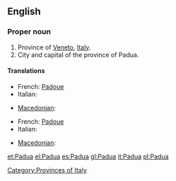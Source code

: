 ==English==

===Proper noun===
{{en-proper noun}}

# Province of [[Veneto]], [[Italy]].
# City and capital of the province of Padua.

====Translations====
{{trans-top|province}}
* French: [[Padoue]]
* Italian: {{t+|it|Padova}}
{{trans-mid}}
* [[Macedonian]]: {{t|mk|Падова|f|tr=Padóva|sc=Cyrl|xs=Macedonian}}
{{trans-bottom}}

{{trans-top|city}}
* French: [[Padoue]]
* Italian: {{t+|it|Padova|f}}
{{trans-mid}}
* [[Macedonian]]: {{t|mk|Падова|f|tr=Padóva|sc=Cyrl|xs=Macedonian}}
{{trans-bottom}}

[[Category:Provinces of Italy]]

[[et:Padua]]
[[el:Padua]]
[[es:Padua]]
[[gl:Padua]]
[[it:Padua]]
[[pl:Padua]]